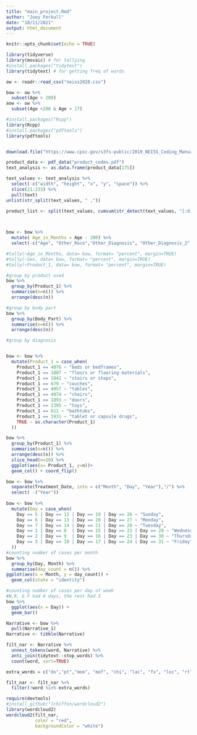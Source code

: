 ```yaml
---
title: "main_project.Rmd"
author: "Joey Ferkull"
date: "10/11/2021"
output: html_document
---
```


```r
knitr::opts_chunk$set(echo = TRUE)
```

```r

library(tidyverse)
library(mosaic) # for tallying
#install.packages("tidytext")
library(tidytext) # for getting freq of words

```

```r

ow <- readr::read_csv("neiss2020.csv")

```

```r

bow <- ow %>% 
  subset(Age > 200)
aow <- ow %>% 
  subset(Age <200 & Age > 17)

```

```r
#install.packages("Rcpp")
library(Rcpp)
#install.packages("pdftools")
library(pdftools)


download.file("https://www.cpsc.gov/s3fs-public/2019_NEISS_Coding_Manual.pdf", "product_codes.pdf", mode = "w")

product_data <- pdf_data("product_codes.pdf")
text_analysis <- as.data.frame(product_data[175])

text_values <- text_analysis %>% 
  select(-c("width", "height", "x", "y", "space")) %>%
  slice(21:233) %>% 
  pull(text)
unlist(str_split(text_values, " ,"))

product_list <- split(text_values, cumsum(str_detect(text_values, "[:digit:]")))

  
```


```r

bow <- bow %>% 
  mutate( Age_in_Months = Age - 200) %>% 
  select(-c("Age", "Other_Race","Other_Diagnosis", "Other_Diagnosis_2", "Stratum", "PSU", "Weight" ))


```

```r

#tally(~Age_in_Months, data= bow, format= "percent", margin=TRUE)
#tally(~Sex, data= bow, format= "percent", margin=TRUE)
#tally(~Product_1, data= bow, format= "percent", margin=TRUE)

#group by product used
bow %>% 
  group_by(Product_1) %>% 
  summarise(n=n()) %>% 
  arrange(desc(n))

#group by body part
bow %>% 
  group_by(Body_Part) %>% 
  summarise(n=n()) %>% 
  arrange(desc(n))

#group by diagnosis



```

```r

bow <- bow %>% 
  mutate(Product_1 = case_when(
    Product_1 == 4076 ~ "beds or bedframes",
    Product_1 == 1807 ~ "floors or flooring materials",
    Product_1 == 1842 ~ "stairs or steps",
    Product_1 == 679 ~ "couches",
    Product_1 == 4057 ~ "tables",
    Product_1 == 4074 ~ "chairs",
    Product_1 == 1893 ~ "doors",
    Product_1 == 1395 ~ "toys",
    Product_1 == 611 ~ "bathtubs",
    Product_1 == 1931 ~ "tablet or capsule drugs",
    TRUE ~ as.character(Product_1)
  ))

bow %>% 
  group_by(Product_1) %>% 
  summarise(n=n()) %>% 
  arrange(desc(n)) %>% 
  slice_head(n=10) %>% 
  ggplot(aes(x= Product_1, y=n))+
  geom_col() + coord_flip()

```


```r

bow <- bow %>% 
  separate(Treatment_Date, into = c("Month", "Day", "Year"),"/") %>% 
  select( -("Year"))
  
bow <- bow %>% 
  mutate(Day = case_when(
    Day == 5 | Day == 12 | Day == 19 | Day == 26 ~ "Sunday",
    Day == 6 | Day == 13 | Day == 20 | Day == 27 ~ "Monday",
    Day == 7 | Day == 14 | Day == 21 | Day == 28 ~ "Tuesday",
    Day == 1 | Day == 8  | Day == 15 | Day == 22 | Day == 29 ~ "Wednesday",
    Day == 2 | Day == 9  | Day == 16 | Day == 23 | Day == 30 ~ "Thursday",
    Day == 3 | Day == 10 | Day == 17 | Day == 24 | Day == 31 ~ "Friday", TRUE ~ "Saturday"
  ))
#counting number of cases per month
bow %>% 
  group_by(Day, Month) %>% 
  summarise(day_count = n()) %>% 
ggplot(aes(x = Month, y = day_count)) +
  geom_col(state = "identity")

#counting number of cases per day of week
#W,R, & F had 4 days, the rest had 3
bow %>% 
  ggplot(aes(x = Day)) +
  geom_bar()

```


```r

Narrative <- bow %>% 
  pull(Narrative_1)
Narrative <- tibble(Narrative)

filt_nar <- Narrative %>% 
  unnest_tokens(word, Narrative) %>% 
  anti_join(tidytext::stop_words) %>% 
  count(word, sort=TRUE)

extra_words = c("dx","pt","mom", "mof", "chi", "lac", "fx", "loc", "rt")

filt_nar <- filt_nar %>% 
  filter(!word %in% extra_words)

```

```r

require(devtools)
#install_github("lchiffon/wordcloud2")
library(wordcloud2)
wordcloud2(filt_nar,
           color = "red",
           backgroundColor = "white")

```


